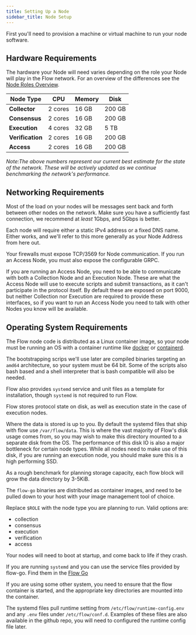 ```yaml
---
title: Setting Up a Node
sidebar_title: Node Setup
---
```


<!-- [block:api-header]
{
"title": "Setup your Node Hardware"
}
[/block] -->

First you'll need to provision a machine or virtual machine to run your node software.

## Hardware Requirements

The hardware your Node will need varies depending on the role your Node will play in the Flow network. For an overview of the differences see the [Node Roles Overview](/concepts/flow-concepts/node-roles).

| Node Type        | CPU     | Memory |  Disk  |
|------------------|---------|--------|--------|
| **Collector**    | 2 cores | 16 GB  | 200 GB |
| **Consensus**    | 2 cores | 16 GB  | 200 GB |
| **Execution**    | 4 cores | 32 GB  | 5 TB   |
| **Verification** | 2 cores | 16 GB  | 200 GB |
| **Access**       | 2 cores | 16 GB  | 200 GB |

_Note:The above numbers represent our current best estimate for the state of the network.  These will be actively updated as we continue benchmarking the network's performance._

## Networking Requirements

Most of the load on your nodes will be messages sent back and forth between other nodes on the network. Make sure you have a sufficiently fast connection, we recommend at _least_ 1Gbps, and 5Gbps is better.

Each node will require either a static IPv4 address or a fixed DNS name. Either works, and we'll refer to this more generally as your Node Address from here out.

<!-- [block:callout]
{
"type": "info",
"body": "Your Node Address must be a publicly routable IPv4 address or valid DNS name that points to your node. This is how other nodes in the network will communicate with you.",
"title": "Node Address Requirements"
}
[/block] -->

Your firewalls must expose TCP/3569 for Node communication. If you run an Access Node, you must also expose the configurable GRPC.

If you are running an Access Node, you need to be able to communicate with both a Collection Node and an Execution Node. These are what the Access Node will use to execute scripts and submit transactions, as it can't participate in the protocol itself. By default these are exposed on port 9000, but neither Collection nor Execution are required to provide these interfaces, so if you want to run an Access Node you need to talk with other Nodes you know will be available.

<!-- [block:image]
{
"images": [
{
"image": [
"https://files.readme.io/d28c155-Flow-architecture_1.png",
"Flow-architecture (1).png",
1460,
721,
"#e8edf5"
],
"caption": "Example Topology for an exhaustive hosting setup"
}
]
}
[/block] -->

## Operating System Requirements

The Flow node code is distributed as a Linux container image, so your node must be running an OS with a container runtime like [docker](https://docker.com) or [containerd](https://containerd.io).

The bootstrapping scrips we'll use later are compiled binaries targeting an `amd64` architecture, so your system must be 64 bit. Some of the scripts also bash based and a shell interpreter that is bash compatible will also be needed.

Flow also provides `systemd` service and unit files as a template for installation, though `systemd` is not required to run Flow.

<!-- [block:callout]
{
"type": "info",
"title": "Choose Your Own Adventure",
"body": "Flow is distributed in such a way that makes it very system agnostic. You are free to build your own orchestration around how you run your nodes and manage your keys.\n\nFor the remainder of this guide, we cover the most simple case, a single node being hand deployed. This should give you a good sense of what's needed, and you can modify to suit your needs from there.\n\nThe Flow team has tested running nodes on Ubuntu 18.04 and GCP's Container Optimized OS which is based on Chromium OS. If you an unsure where to start, those are good choices."
}
[/block] -->

<!-- [block:api-header]
{
"title": "Setup Data Directories & Disks"
}
[/block] -->

Flow stores protocol state on disk, as well as execution state in the case of execution nodes.

Where the data is stored is up to you. By default the systemd files that ship with flow use `/var/flow/data`. This is where the vast majority of Flow's disk usage comes from, so you may wish to make this directory mounted to a separate disk from the OS. The performance of this disk IO is also a major bottleneck for certain node types. While all nodes need to make use of this disk, if you are running an execution node, you should make sure this is a high performing SSD.

As a rough benchmark for planning storage capacity, each flow block will grow the data directory by 3-5KiB.

<!-- [block:api-header]
{
"title": "Pull the Flow Images"
}
[/block] -->

The `flow-go` binaries are distributed as container images, and need to be pulled down to your host with your image management tool of choice.

Replace `$ROLE` with the node type you are planning to run. Valid options are:

- collection
- consensus
- execution
- verification
- access
  <!-- [block:code]
  {
  "codes": [
  {
  "code": "# Docker\ndocker pull gcr.io/flow-container-registry/${ROLE}:alpha-v0.0.1\n\n# Containerd\nctr images pull gcr.io/flow-container-registry/${ROLE}:alpha-v0.0.1",
  "language": "shell"
  }
  ]
  }
  [/block] -->

<!-- [block:api-header]
{
"title": "Set Your Node to Start"
}
[/block] -->

Your nodes will need to boot at startup, and come back to life if they crash.

If you are running `systemd` and you can use the service files provided by flow-go. Find them in the [Flow Go](https://github.com/onflow/flow-go/tree/master/deploy)

<!-- [block:code]
{
"codes": [
{
"code": "mv ~/flow-${ROLE}.service /etc/systemd/system/.\n\nsystemctl enable flow",
"language": "shell"
}
]
}
[/block] -->

If you are using some other system, you need to ensure that the flow container is started, and the appropriate key directories are mounted into the container.

The systemd files pull runtime setting from `/etc/flow/runtime-config.env` and any `.env` files under `/etc/flow/conf.d`. Examples of these files are also available in the github repo, you will need to configured the runtime config file later.
